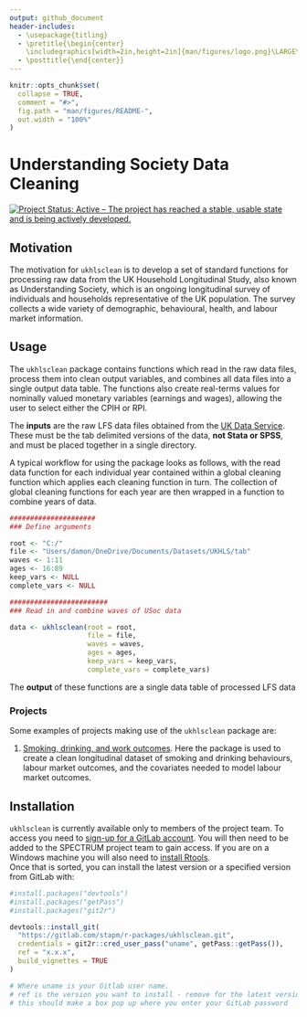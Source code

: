 ```yaml
---
output: github_document
header-includes:
  - \usepackage{titling}
  - \pretitle{\begin{center}
    \includegraphics[width=2in,height=2in]{man/figures/logo.png}\LARGE\\}
  - \posttitle{\end{center}}
---
```


<!-- README.md is generated from README.Rmd. Please edit that file -->

```r
knitr::opts_chunk$set(
  collapse = TRUE,
  comment = "#>",
  fig.path = "man/figures/README-",
  out.width = "100%"
)
```


# Understanding Society Data Cleaning 

<!-- badges: start -->
[![Project Status: Active – The project has reached a stable, usable state and is being actively developed.](https://www.repostatus.org/badges/latest/active.svg)](https://www.repostatus.org/#active)
<!-- badges: end -->

## Motivation
The motivation for `ukhlsclean` is to develop a set of standard functions for processing raw data from the UK Household Longitudinal Study, also known as Understanding Society, which is an ongoing longitudinal survey of individuals and households representative of the UK population. The survey collects a wide variety of demographic, behavioural, health, and labour market information. 

## Usage

The `ukhlsclean` package contains functions which read in the raw data files, process them into clean output variables, and combines all data files into a single output data table. The functions also create real-terms values for nominally valued monetary variables (earnings and wages), allowing the user to select either the CPIH or RPI.

The **inputs** are the raw LFS data files obtained from the [UK Data Service](https://ukdataservice.ac.uk/). These must be the tab delimited versions of the data, __not Stata or SPSS__, and must be placed together in a single directory. 

A typical workflow for using the package looks as follows, with the read data function for each individual year contained within a global cleaning function which applies each cleaning function in turn. The collection of global cleaning functions for each year are then wrapped in a function to combine years of data.

```r

#####################
### Define arguments 

root <- "C:/"
file <- "Users/damon/OneDrive/Documents/Datasets/UKHLS/tab"
waves <- 1:11
ages <- 16:89
keep_vars <- NULL
complete_vars <- NULL

########################
### Read in and combine waves of USoc data

data <- ukhlsclean(root = root,
                   file = file,
                   waves = waves,
                   ages = ages,
                   keep_vars = keep_vars,
                   complete_vars = complete_vars)

```

The **output** of these functions are a single data table of processed LFS data

### Projects 

Some examples of projects making use of the `ukhlsclean` package are:

1. [Smoking, drinking, and work outcomes](https://gitlab.com/SPECTRUM_Sheffield/projects/work-productivity). Here the package is used to create a clean longitudinal dataset of smoking and drinking behaviours, labour market outcomes, and the covariates needed to model labour market outcomes. 

## Installation
`ukhlsclean` is currently available only to members of the project team. To access you need to [sign-up for a GitLab account](https://gitlab.com/). You will then need to be added to the SPECTRUM project team to gain access. If you are on a Windows machine you will also need to [install Rtools](https://www.rdocumentation.org/packages/installr/versions/0.22.0/topics/install.Rtools).   
Once that is sorted, you can install the latest version or a specified version from GitLab with:     

```r
#install.packages("devtools")
#install.packages("getPass")
#install.packages("git2r")

devtools::install_git(
  "https://gitlab.com/stapm/r-packages/ukhlsclean.git", 
  credentials = git2r::cred_user_pass("uname", getPass::getPass()),
  ref = "x.x.x",
  build_vignettes = TRUE
)

# Where uname is your Gitlab user name.
# ref is the version you want to install - remove for the latest version
# this should make a box pop up where you enter your GitLab password
```
